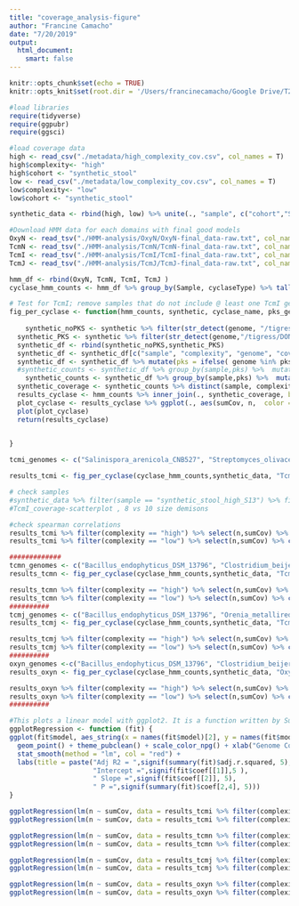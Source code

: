 ```yaml
---
title: "coverage_analysis-figure"
author: "Francine Camacho"
date: "7/20/2019"
output:
  html_document: 
    smart: false
---
```


```r
knitr::opts_chunk$set(echo = TRUE)
knitr::opts_knit$set(root.dir = '/Users/francinecamacho/Google Drive/T2PKS-paper/computational_analysis/synthetic_genomes/revision-synthetic-genomes')
```


```r
#load libraries
require(tidyverse)
require(ggpubr)
require(ggsci)
```

```r

#load coverage data 
high <- read_csv("./metadata/high_complexity_cov.csv", col_names = T)
high$complexity<- "high"
high$cohort <- "synthetic_stool"
low <- read_csv("./metadata/low_complexity_cov.csv", col_names = T)
low$complexity<- "low"
low$cohort <- "synthetic_stool"

synthetic_data <- rbind(high, low) %>% unite(., "sample", c("cohort","Sample"), sep ="_", remove = T)
```

```r

#Download HMM data for each domains with final good models 
OxyN <- read_tsv("./HMM-analysis/OxyN/OxyN-final_data-raw.txt", col_names = T)
TcmN <- read_tsv("./HMM-analysis/TcmN/TcmN-final_data-raw.txt", col_names = T)
TcmI <- read_tsv("./HMM-analysis/TcmI/TcmI-final_data-raw.txt", col_names = T)
TcmJ <- read_tsv("./HMM-analysis/TcmJ/TcmJ-final_data-raw.txt", col_names = T)

hmm_df <- rbind(OxyN, TcmN, TcmI, TcmJ )
cyclase_hmm_counts <- hmm_df %>% group_by(Sample, cyclaseType) %>% tally() %>% ungroup()

# Test for TcmI; remove samples that do not include @ least one TcmI genome 
fig_per_cyclase <- function(hmm_counts, synthetic, cyclase_name, pks_genomes){
  
    synthetic_noPKS <- synthetic %>% filter(str_detect(genome, "/tigress/DONIA/fcamacho/TypeII-PKS-Manuscript/synthetic-genomes/background_genomes/"))%>% separate(., genome, c("a", "b"), sep ="/background_genomes/",remove =T) %>% mutate(genome = str_replace(b, ".fa","")) %>% select(-c(a,b))
  synthetic_PKS <- synthetic %>% filter(str_detect(genome,"/tigress/DONIA/fcamacho/TypeII-PKS-Manuscript/synthetic-genomes/T2PKS-Positive-genomes/T2PKS_pos-genomes-synthetic-metagenome/")) %>% separate(., genome, c("a", "b"), sep ="/T2PKS_pos-genomes-synthetic-metagenome/",remove =T) %>% mutate(genome = str_replace(b, ".fasta","")) %>% select(-c(a,b))
  synthetic_df <- rbind(synthetic_noPKS,synthetic_PKS)
  synthetic_df <- synthetic_df[c("sample", "complexity", "genome", "coverage")]
  synthetic_df <- synthetic_df %>% mutate(pks = ifelse( genome %in% pks_genomes, 1,0))
  #synthetic_counts <- synthetic_df %>% group_by(sample,pks) %>%  mutate(sumCov = ifelse(pks == 1 & !genome %in% "GCA", sum(coverage),0)) %>% ungroup()
    synthetic_counts <- synthetic_df %>% group_by(sample,pks) %>%  mutate(sumCov = ifelse(pks == 1, sum(coverage),0)) %>% ungroup()
  synthetic_coverage <- synthetic_counts %>% distinct(sample, complexity, sumCov) %>% group_by(sample) %>% arrange(desc(sumCov)) %>% top_n(1, sumCov) %>% ungroup()
  results_cyclase <- hmm_counts %>% inner_join(., synthetic_coverage, by = c("Sample"="sample")) %>% filter(cyclaseType == cyclase_name)
  plot_cyclase <- results_cyclase %>% ggplot(., aes(sumCov, n,  color = cyclaseType))+ geom_point() + facet_wrap(~complexity) + theme_pubclean() + scale_color_npg() + geom_smooth(aes(colour = cyclaseType), method = "loess", se = TRUE) + xlab("Genome Coverage")+ ylab("Total number of detected s-HMM reads")
  plot(plot_cyclase)
  return(results_cyclase)

  
}

tcmi_genomes <- c("Salinispora_arenicola_CNB527", "Streptomyces_olivaceus_strain_NRRL_B-3009", "Streptomyces_olindensis_strain_DAUFPE_5622", "Streptomyces_collinus_Tu_365")

results_tcmi <- fig_per_cyclase(cyclase_hmm_counts,synthetic_data, "TcmI", tcmi_genomes )

# check samples 
#synthetic_data %>% filter(sample == "synthetic_stool_high_S13") %>% filter(!str_detect(genome, "GCA"))
#TcmI_coverage-scatterplot , 8 vs 10 size demisons 

#check spearman correlations 
results_tcmi %>% filter(complexity == "high") %>% select(n,sumCov) %>% cor(., method = "spearman")
results_tcmi %>% filter(complexity == "low") %>% select(n,sumCov) %>% cor(., method = "spearman")

#############
tcmn_genomes <- c("Bacillus_endophyticus_DSM_13796", "Clostridium_beijerinckii_strain_DSM_53", "Orenia_metallireducens_strain_MSL47", "Paenibacillus_borealis_strain_DSM_13188", "Photorhabdus_luminescens_strain_ATCC_29999", "Salinispora_arenicola_CNB527", "Streptomyces_collinus_Tu_365", "Streptomyces_olindensis_strain_DAUFPE_5622", "Streptomyces_olivaceus_strain_NRRL_B-3009", "Thermoactinomyces_vulgaris_strain_NRRL_F-5595")
results_tcmn <- fig_per_cyclase(cyclase_hmm_counts,synthetic_data, "TcmN", tcmn_genomes )

results_tcmn %>% filter(complexity == "high") %>% select(n,sumCov) %>% cor(., method = "spearman")
results_tcmn %>% filter(complexity == "low") %>% select(n,sumCov) %>% cor(., method = "spearman")
##########
tcmj_genomes <- c("Bacillus_endophyticus_DSM_13796", "Orenia_metallireducens_strain_MSL47", "Paenibacillus_borealis_strain_DSM_13188", "Salinispora_arenicola_CNB527", "Streptomyces_collinus_Tu_365", "Streptomyces_olindensis_strain_DAUFPE_5622", "Streptomyces_olivaceus_strain_NRRL_B-3009", "Thermoactinomyces_vulgaris_strain_NRRL_F-5595")
results_tcmj <- fig_per_cyclase(cyclase_hmm_counts,synthetic_data, "TcmJ", tcmj_genomes )

results_tcmj %>% filter(complexity == "high") %>% select(n,sumCov) %>% cor(., method = "spearman")
results_tcmj %>% filter(complexity == "low") %>% select(n,sumCov) %>% cor(., method = "spearman")
##########
oxyn_genomes <-c("Bacillus_endophyticus_DSM_13796", "Clostridium_beijerinckii_strain_DSM_53", "Orenia_metallireducens_strain_MSL47", "Paenibacillus_borealis_strain_DSM_13188", "Photorhabdus_luminescens_strain_ATCC_29999", "Streptomyces_collinus_Tu_365", "Streptomyces_olindensis_strain_DAUFPE_5622", "Thermoactinomyces_vulgaris_strain_NRRL_F-5595")
results_oxyn <- fig_per_cyclase(cyclase_hmm_counts,synthetic_data, "OxyN", oxyn_genomes )

results_oxyn %>% filter(complexity == "high") %>% select(n,sumCov) %>% cor(., method = "spearman")
results_oxyn %>% filter(complexity == "low") %>% select(n,sumCov) %>% cor(., method = "spearman")
##########
```


```r
#This plots a linear model with ggplot2. It is a function written by Susan Johnston 
ggplotRegression <- function (fit) {
ggplot(fit$model, aes_string(x = names(fit$model)[2], y = names(fit$model)[1])) + 
  geom_point() + theme_pubclean() + scale_color_npg() + xlab("Genome Coverage")+  ylab("Total number of detected s-HMM reads")+
  stat_smooth(method = "lm", col = "red") +
  labs(title = paste("Adj R2 = ",signif(summary(fit)$adj.r.squared, 5),
                     "Intercept =",signif(fit$coef[[1]],5 ),
                     " Slope =",signif(fit$coef[[2]], 5),
                     " P =",signif(summary(fit)$coef[2,4], 5)))
}

ggplotRegression(lm(n ~ sumCov, data = results_tcmi %>% filter(complexity == "high")))
ggplotRegression(lm(n ~ sumCov, data = results_tcmi %>% filter(complexity == "low")))

ggplotRegression(lm(n ~ sumCov, data = results_tcmn %>% filter(complexity == "high")))
ggplotRegression(lm(n ~ sumCov, data = results_tcmn %>% filter(complexity == "low")))

ggplotRegression(lm(n ~ sumCov, data = results_tcmj %>% filter(complexity == "high")))
ggplotRegression(lm(n ~ sumCov, data = results_tcmj %>% filter(complexity == "low")))

ggplotRegression(lm(n ~ sumCov, data = results_oxyn %>% filter(complexity == "high")))
ggplotRegression(lm(n ~ sumCov, data = results_oxyn %>% filter(complexity == "low")))
```